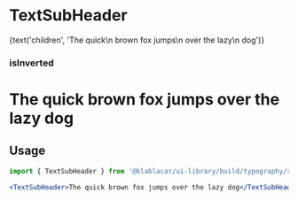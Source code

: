

<Meta title="Design Tokens/Typography/TextSubHeader" />

# **TextSubHeader**

<Canvas>
  <Story name="Default">
    <TextSubHeader isInverted={false} as="h1">
      {text('children', 'The quick\n brown fox jumps\n over the lazy\n dog')}
    </TextSubHeader>
  </Story>
</Canvas>

### **isInverted**

<Canvas>
  <Story name="isInverted">
    <h1 style={{ backgroundColor: color.blue }}>
      <TextSubHeader isInverted>The quick brown fox jumps over the lazy dog</TextSubHeader>
    </h1>
  </Story>
</Canvas>

## Usage

```jsx
import { TextSubHeader } from '@blablacar/ui-library/build/typography/subHeader'

<TextSubHeader>The quick brown fox jumps over the lazy dog</TextSubHeader>
```

<ArgsTable of={TextSubHeader} />
